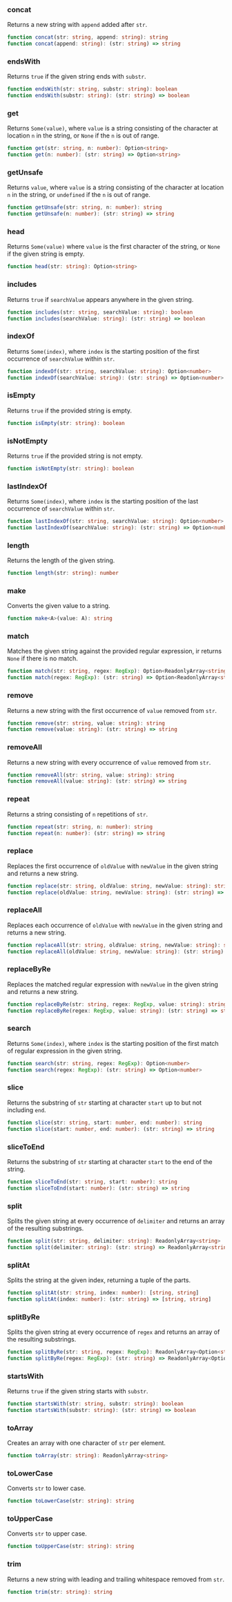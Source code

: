 ### concat

Returns a new string with `append` added after `str`.


```ts
function concat(str: string, append: string): string
function concat(append: string): (str: string) => string
```

### endsWith

Returns `true` if the given string ends with `substr`.


```ts
function endsWith(str: string, substr: string): boolean
function endsWith(substr: string): (str: string) => boolean
```

### get

Returns `Some(value)`, where `value` is a string consisting of the character at location `n` in the string, or `None` if the `n` is out of range.


```ts
function get(str: string, n: number): Option<string>
function get(n: number): (str: string) => Option<string>
```

### getUnsafe

Returns `value`, where `value` is a string consisting of the character at location `n` in the string, or `undefined` if the `n` is out of range.


```ts
function getUnsafe(str: string, n: number): string
function getUnsafe(n: number): (str: string) => string
```

### head

Returns `Some(value)` where `value` is the first character of the string, or `None` if the given string is empty.


```ts
function head(str: string): Option<string>
```

### includes

Returns `true` if `searchValue` appears anywhere in the given string.


```ts
function includes(str: string, searchValue: string): boolean
function includes(searchValue: string): (str: string) => boolean
```

### indexOf

Returns `Some(index)`, where `index` is the starting position of the first occurrence of `searchValue` within `str`.


```ts
function indexOf(str: string, searchValue: string): Option<number>
function indexOf(searchValue: string): (str: string) => Option<number>
```

### isEmpty

Returns `true` if the provided string is empty.


```ts
function isEmpty(str: string): boolean
```

### isNotEmpty

Returns `true` if the provided string is not empty.


```ts
function isNotEmpty(str: string): boolean
```

### lastIndexOf

Returns `Some(index)`, where `index` is the starting position of the last occurrence of `searchValue` within `str`.


```ts
function lastIndexOf(str: string, searchValue: string): Option<number>
function lastIndexOf(searchValue: string): (str: string) => Option<number>
```

### length

Returns the length of the given string.


```ts
function length(str: string): number
```

### make

Converts the given value to a string.


```ts
function make<A>(value: A): string
```

### match

Matches the given string against the provided regular expression, ir returns `None` if there is no match.


```ts
function match(str: string, regex: RegExp): Option<ReadonlyArray<string>>
function match(regex: RegExp): (str: string) => Option<ReadonlyArray<string>>
```

### remove

Returns a new string with the first occurrence of `value` removed from `str`.


```ts
function remove(str: string, value: string): string
function remove(value: string): (str: string) => string
```

### removeAll

Returns a new string with every occurrence of `value` removed from `str`.


```ts
function removeAll(str: string, value: string): string
function removeAll(value: string): (str: string) => string
```

### repeat

Returns a string consisting of `n` repetitions of `str`.


```ts
function repeat(str: string, n: number): string
function repeat(n: number): (str: string) => string
```

### replace

Replaces the first occurrence of `oldValue` with `newValue` in the given string and returns a new string.


```ts
function replace(str: string, oldValue: string, newValue: string): string
function replace(oldValue: string, newValue: string): (str: string) => string
```

### replaceAll

Replaces each occurrence of `oldValue` with `newValue` in the given string and returns a new string.


```ts
function replaceAll(str: string, oldValue: string, newValue: string): string
function replaceAll(oldValue: string, newValue: string): (str: string) => string
```

### replaceByRe

Replaces the matched regular expression with `newValue` in the given string and returns a new string.


```ts
function replaceByRe(str: string, regex: RegExp, value: string): string
function replaceByRe(regex: RegExp, value: string): (str: string) => string
```

### search

Returns `Some(index)`, where `index` is the starting position of the first match of regular expression in the given string.


```ts
function search(str: string, regex: RegExp): Option<number>
function search(regex: RegExp): (str: string) => Option<number>
```

### slice

Returns the substring of `str` starting at character `start` up to but not including `end`.


```ts
function slice(str: string, start: number, end: number): string
function slice(start: number, end: number): (str: string) => string
```

### sliceToEnd

Returns the substring of `str` starting at character `start` to the end of the string.


```ts
function sliceToEnd(str: string, start: number): string
function sliceToEnd(start: number): (str: string) => string
```

### split

Splits the given string at every occurrence of `delimiter` and returns an array of the resulting substrings.


```ts
function split(str: string, delimiter: string): ReadonlyArray<string>
function split(delimiter: string): (str: string) => ReadonlyArray<string>
```

### splitAt

Splits the string at the given index, returning a tuple of the parts.


```ts
function splitAt(str: string, index: number): [string, string]
function splitAt(index: number): (str: string) => [string, string]
```

### splitByRe

Splits the given string at every occurrence of `regex` and returns an array of the resulting substrings.


```ts
function splitByRe(str: string, regex: RegExp): ReadonlyArray<Option<string>>
function splitByRe(regex: RegExp): (str: string) => ReadonlyArray<Option<string>>
```

### startsWith

Returns `true` if the given string starts with `substr`.


```ts
function startsWith(str: string, substr: string): boolean
function startsWith(substr: string): (str: string) => boolean
```

### toArray

Creates an array with one character of `str` per element.


```ts
function toArray(str: string): ReadonlyArray<string>
```

### toLowerCase

Converts `str` to lower case.


```ts
function toLowerCase(str: string): string
```

### toUpperCase

Converts `str` to upper case.


```ts
function toUpperCase(str: string): string
```

### trim

Returns a new string with leading and trailing whitespace removed from `str`.


```ts
function trim(str: string): string
```